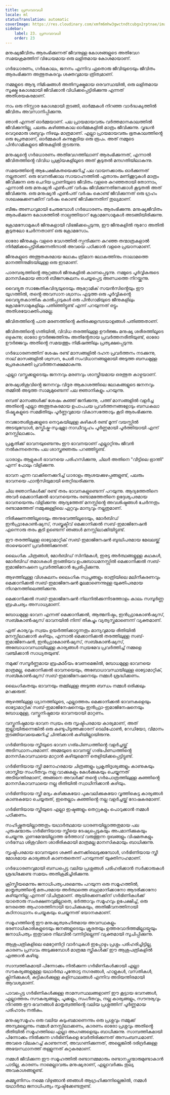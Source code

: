 ```yaml
---
title: പ്രസവാവധി
locale: ml
statusTranslation: automatic
coverImage: https://res.cloudinary.com/xmfm6mhw3gwctndtcubgx2rptnae/image/upload/v1740337243/small_cover_educacion_fundamental_a051170f1c.webp
sidebar:
    label: 23. പ്രസവാവധി
    order: 23
---
```

മനുഷ്യജീവിതം ആരംഭിക്കുന്നത് ജീവനുള്ള കോശങ്ങളുടെ അതിവേഗ സമയക്രമത്തിന് വിധേയമായ ഒരു ലളിതമായ കോശമായാണ്.

ഗർഭധാരണം, ഗർഭകാലം, ജനനം എന്നിവ ഏതൊരു ജീവിയുടെയും ജീവിതം ആരംഭിക്കുന്ന അത്ഭുതകരവും ശക്തവുമായ ത്രിത്വമാണ്.

നമ്മളുടെ ആദ്യ നിമിഷങ്ങൾ അതിസൂക്ഷ്മമായ ഒരവസ്ഥയിൽ, ഒരു ലളിതമായ സൂക്ഷ്മ കോശമായി ജീവിക്കാൻ വിധിക്കപ്പെട്ടിരിക്കുന്നു എന്നത് അതിശയകരമാണ്.

നാം ഒരു നിസ്സാര കോശമായി തുടങ്ങി, ഓർമ്മകൾ നിറഞ്ഞ വാർദ്ധക്യത്തിൽ ജീവിതം അവസാനിപ്പിക്കുന്നു.

ഞാൻ എന്നത് ഓർമ്മയാണ്. പല പ്രായമായവരും വർത്തമാനകാലത്തിൽ ജീവിക്കുന്നില്ല, പലരും കഴിഞ്ഞകാല ഓർമ്മകളിൽ മാത്രം ജീവിക്കുന്നു. വൃദ്ധൻ വെറുമൊരു ശബ്ദവും നിഴലും മാത്രമാണ്. എല്ലാ പ്രായമായവരും ഭൂതകാലത്തിൻ്റെ ഒരു പ്രേതമാണ്, ഓർമ്മകൾ കുന്നുകൂടിയ ഒരു രൂപം. അത് നമ്മുടെ പിൻഗാമികളുടെ ജീനുകളിൽ തുടരുന്നു.

മനുഷ്യൻ്റെ ഗർഭധാരണം അതിവേഗത്തിലാണ് ആരംഭിക്കുന്നത്, എന്നാൽ ജീവിതത്തിൻ്റെ വിവിധ പ്രക്രിയകളിലൂടെ അത് കൂടുതൽ മന്ദഗതിയിലാകുന്നു.

സമയത്തിൻ്റെ ആപേക്ഷികതയെക്കുറിച്ച് പല വായനക്കാരും ഓർക്കുന്നത് നല്ലതാണ്. ഒരു വേനൽക്കാല സായാഹ്നത്തിൽ ഏതാനും മണിക്കൂറുകൾ മാത്രം ജീവിക്കുന്ന ഒരു ചെറിയ പ്രാണിയുടെ ജീവിതം വളരെ കുറഞ്ഞതായി തോന്നാം, എന്നാൽ ഒരു മനുഷ്യൻ എൺപത് വർഷം ജീവിക്കുന്നതിനേക്കാൾ കൂടുതൽ അത് ജീവിക്കുന്നു. ഒരു മനുഷ്യൻ എൺപത് വർഷം കൊണ്ട് ജീവിക്കുന്നത് ഒരു ഗ്രഹം ദശലക്ഷക്കണക്കിന് വർഷം കൊണ്ട് ജീവിക്കുന്നതിന് തുല്യമാണ്.

ബീജം അണ്ഡവുമായി ചേരുമ്പോൾ ഗർഭധാരണം ആരംഭിക്കുന്നു. മനുഷ്യജീവിതം ആരംഭിക്കുന്ന കോശത്തിൽ നാല്പത്തിയാറ് ക്രോമസോമുകൾ അടങ്ങിയിരിക്കുന്നു.

ക്രോമസോമുകൾ ജീനുകളായി വിഭജിക്കപ്പെടുന്നു, ഈ ജീനുകളിൽ നൂറോ അതിൽ കൂടുതലോ ചേർന്നതാണ് ഒരു ക്രോമസോം.

ഓരോ ജീനുകളും വളരെ വേഗത്തിൽ സ്പന്ദിക്കുന്ന കുറഞ്ഞ തന്മാത്രകളാൽ നിർമ്മിക്കപ്പെട്ടിരിക്കുന്നതിനാൽ അവയെ പഠിക്കാൻ വളരെ പ്രയാസമാണ്.

ജീനുകളുടെ അത്ഭുതകരമായ ലോകം ത്രിമാന ലോകത്തിനും നാലാമത്തെ മാനത്തിനുമിടയിലുള്ള ഒരു ഇടമാണ്.

പാരമ്പര്യത്തിൻ്റെ ആറ്റങ്ങൾ ജീനുകളിൽ കാണപ്പെടുന്നു. നമ്മുടെ പൂർവ്വികരുടെ മാനസികമായ ഞാൻ ബീജസങ്കലനം ചെയ്യപ്പെട്ട അണ്ഡത്തെ നിറയ്ക്കുന്നു.

വൈദ്യുത സാങ്കേതികവിദ്യയുടെയും ആറ്റോമിക് സയൻസിൻ്റെയും ഈ യുഗത്തിൽ, തൻ്റെ അവസാന ശ്വാസം എടുത്ത ഒരു പൂർവ്വികൻ്റെ വൈദ്യുതകാന്തിക കാൽപ്പാടുകൾ ഒരു പിൻഗാമിയുടെ ജീനുകളിലും ക്രോമസോമുകളിലും പതിഞ്ഞിട്ടുണ്ട് എന്ന് പറയുന്നത് ഒട്ടും അതിശയോക്തിപരമല്ല.

ജീവിതത്തിൻ്റെ പാത മരണത്തിൻ്റെ കുതിരക്കുളമ്പടയാളങ്ങൾ പതിഞ്ഞതാണ്.

ജീവിതത്തിൻ്റെ ഗതിയിൽ, വിവിധ തരത്തിലുള്ള ഊർജ്ജം മനുഷ്യ ശരീരത്തിലൂടെ ഒഴുകുന്നു; ഓരോ ഊർജ്ജത്തിനും അതിൻ്റേതായ പ്രവർത്തനരീതിയുണ്ട്, ഓരോ ഊർജ്ജവും അതിൻ്റെ സമയത്തും നിമിഷത്തിലും പ്രത്യക്ഷപ്പെടുന്നു.

ഗർഭധാരണത്തിന് ശേഷം രണ്ട് മാസങ്ങളിൽ ദഹന പ്രവർത്തനം നടക്കുന്നു, നാല് മാസങ്ങളിൽ ശ്വസന, പേശി സംവിധാനങ്ങളുമായി അടുത്ത ബന്ധമുള്ള പ്രേരകശക്തി പ്രവർത്തനക്ഷമമാകുന്നു.

എല്ലാ വസ്തുക്കളുടെയും ജനനവും മരണവും ശാസ്ത്രീയമായ ഒരത്ഭുത കാഴ്ചയാണ്.

മനുഷ്യശിശുവിൻ്റെ ജനനവും വിദൂര ആകാശത്തിലെ ലോകങ്ങളുടെ ജനനവും തമ്മിൽ അടുത്ത സാമ്യമുണ്ടെന്ന് പല ജ്ഞാനികളും പറയുന്നു.

ഒമ്പത് മാസങ്ങൾക്ക് ശേഷം കുഞ്ഞ് ജനിക്കുന്നു, പത്ത് മാസങ്ങളിൽ വളർച്ച അതിൻ്റെ എല്ലാ അത്ഭുതകരമായ ഉപാപചയ പ്രവർത്തനങ്ങളോടും ബന്ധകലാ ടിഷ്യൂകളുടെ സമമിതിയും പൂർണ്ണവുമായ വികാസത്തോടും കൂടി ആരംഭിക്കുന്നു.

നവജാതശിശുക്കളുടെ നെറുകയിലുള്ള കുഴികൾ രണ്ട് മൂന്ന് വയസ്സിൽ അടയുമ്പോൾ, മസ്തിഷ്ക-സുഷുമ്നാ നാഡീവ്യൂഹം പൂർണ്ണമായി പൂർത്തിയായി എന്ന് മനസ്സിലാക്കാം.

പ്രകൃതിക്ക് ഭാവനയുണ്ടെന്നും ഈ ഭാവനയാണ് എല്ലാറ്റിനും ജീവൻ നൽകുന്നതെന്നും പല ശാസ്ത്രജ്ഞരും പറഞ്ഞിട്ടുണ്ട്.

ധാരാളം ആളുകൾ ഭാവനയെ പരിഹസിക്കുന്നു, ചിലർ അതിനെ "വീട്ടിലെ ഭ്രാന്തി" എന്ന് പോലും വിളിക്കുന്നു.

ഭാവന എന്ന വാക്കിനെക്കുറിച്ച് ധാരാളം ആശയക്കുഴപ്പങ്ങളുണ്ട്, പലരും ഭാവനയെ ഫാന്റസിയുമായി തെറ്റിദ്ധരിക്കുന്നു.

ചില ജ്ഞാനികൾക്ക് രണ്ട് തരം ഭാവനകളുണ്ടെന്ന് പറയുന്നു. ആദ്യത്തേതിനെ അവർ മെക്കാനിക്കൽ ഭാവനയെന്നും രണ്ടാമത്തേതിനെ ഉദ്ദേശ്യപരമായ ഭാവനയെന്നും വിളിക്കുന്നു: ആദ്യത്തേത് മനസ്സിൻ്റെ അവശിഷ്ടങ്ങൾ ചേർന്നതും രണ്ടാമത്തേത് നമ്മുക്കുള്ളിലെ ഏറ്റവും മാന്യവും നല്ലതുമാണ്.

നിരീക്ഷണത്തിലൂടെയും അനുഭവത്തിലൂടെയും, മോർബിഡ് ഇൻഫ്രാകോൺഷ്യസ്, സബ്ജക്ടീവ് മെക്കാനിക്കൽ സബ്-ഇമാജിനേഷൻ എന്നൊരു തരം കൂടി ഉണ്ടെന്ന് ഞങ്ങൾ മനസ്സിലാക്കിയിട്ടുണ്ട്.

ഈ തരത്തിലുള്ള ഓട്ടോമാറ്റിക് സബ്-ഇമാജിനേഷൻ ബുദ്ധിപരമായ മേഖലയ്ക്ക് താഴെയാണ് പ്രവർത്തിക്കുന്നത്.

ലൈംഗിക ചിത്രങ്ങൾ, മോർബിഡ് സിനിമകൾ, ഇരട്ട അർത്ഥങ്ങളുള്ള കഥകൾ, മോർബിഡ് തമാശകൾ തുടങ്ങിയവ ഉപബോധമനസ്സിൽ മെക്കാനിക്കൽ സബ്-ഇമാജിനേഷനെ പ്രവർത്തിക്കാൻ പ്രേരിപ്പിക്കുന്നു.

ആഴത്തിലുള്ള വിശകലനം ലൈംഗിക സ്വപ്നങ്ങളും രാത്രിയിലെ മലിനീകരണവും മെക്കാനിക്കൽ സബ്-ഇമാജിനേഷൻ മൂലമാണെന്നുള്ള യുക്തിപരമായ നിഗമനത്തിലെത്തിക്കുന്നു.

മെക്കാനിക്കൽ സബ്-ഇമാജിനേഷൻ നിലനിൽക്കുന്നിടത്തോളം കാലം സമ്പൂർണ്ണ ബ്രഹ്മചര്യം അസാധ്യമാണ്.

ബോധമുള്ള ഭാവന എന്നത് മെക്കാനിക്കൽ, ആത്മനിഷ്ഠം, ഇൻഫ്രാകോൺഷ്യസ്, സബ്കോൺഷ്യസ് ഭാവനയിൽ നിന്ന് തികച്ചും വ്യത്യസ്തമാണെന്ന് വ്യക്തമാണ്.

ഏത് കാര്യവും സ്വയം ഉയർത്തിക്കാട്ടുന്നതും മാന്യവുമായ രീതിയിൽ മനസ്സിലാക്കാൻ കഴിയും, എന്നാൽ മെക്കാനിക്കൽ തരത്തിലുള്ള സബ്-ഇമാജിനേഷൻ, ഇൻഫ്രാകോൺഷ്യസ്, സബ്കോൺഷ്യസ്, അബോധാവസ്ഥയിലുള്ള കാര്യങ്ങൾ സ്വയമേവ പ്രവർത്തിച്ച് നമ്മളെ വഞ്ചിക്കാൻ സാധ്യതയുണ്ട്.

നമുക്ക് സമ്പൂർണ്ണമായ ബ്രഹ്മచర్യം വേണമെങ്കിൽ, ബോധമുള്ള ഭാവനയെ മാത്രമല്ല, മെക്കാനിക്കൽ ഭാവനയെയും, അബോധാവസ്ഥയിലുള്ള ഓട്ടോമാറ്റിക്, സബ്കോൺഷ്യസ് സബ്-ഇമാജിനേഷനെയും നമ്മൾ ശ്രദ്ധിക്കണം.

ലൈംഗികതയും ഭാവനയും തമ്മിലുള്ള അടുത്ത ബന്ധം നമ്മൾ ഒരിക്കലും മറക്കരുത്.

ആഴത്തിലുള്ള ധ്യാനത്തിലൂടെ, എല്ലാത്തരം മെക്കാനിക്കൽ ഭാവനകളെയും ഓട്ടോമാറ്റിക് സബ്-ഇമാജിനേഷനെയും ഇൻഫ്രാ-ഇമാജിനേഷനെയും ബോധമുള്ള, വസ്തുനിഷ്ഠമായ ഭാവനയായി മാറ്റണം.

വസ്തുനിഷ്ഠമായ ഭാവന സ്വയം ഒരു സൃഷ്ടിപരമായ കാര്യമാണ്, അത് ഇല്ലായിരുന്നെങ്കിൽ ഒരു കണ്ടുപിടുത്തക്കാരന് ടെലിഫോൺ, റേഡിയോ, വിമാനം തുടങ്ങിയവയെക്കുറിച്ച് ചിന്തിക്കാൻ കഴിയില്ലായിരുന്നു.

ഗർഭിണിയായ സ്ത്രീയുടെ ഭാവന ഗര്ഭപിണ്ഡത്തിൻ്റെ വളർച്ചയ്ക്ക് അടിസ്ഥാനപരമാണ്. അമ്മയുടെ ഭാവനയ്ക്ക് ഗര്ഭപിണ്ഡത്തിൻ്റെ മാനസികാവസ്ഥയെ മാറ്റാൻ കഴിയുമെന്ന് തെളിയിക്കപ്പെട്ടിട്ടുണ്ട്.

ഗർഭിണിയായ സ്ത്രീ മനോഹരമായ ചിത്രങ്ങളും പ്രകൃതിദൃശ്യങ്ങളും കാണുകയും ശാസ്ത്രീയ സംഗീതവും നല്ല വാക്കുകളും കേൾക്കുകയും ചെയ്യുന്നത് അടിയന്തിരമാണ്, അങ്ങനെ അവൾക്ക് തൻ്റെ ഗർഭപാത്രത്തിലുള്ള കുഞ്ഞിൻ്റെ മാനസികാവസ്ഥയെ നല്ല രീതിയിൽ സ്വാധീനിക്കാൻ കഴിയും.

ഗർഭിണിയായ സ്ത്രീ മദ്യം കഴിക്കുകയോ പുകവലിക്കുകയോ വൃത്തികെട്ട കാര്യങ്ങൾ കാണുകയോ ചെയ്യരുത്, ഇതെല്ലാം കുഞ്ഞിൻ്റെ നല്ല വളർച്ചയ്ക്ക് ദോഷകരമാണ്.

ഗർഭിണിയായ സ്ത്രീയുടെ എല്ലാ ഇഷ്ടങ്ങളും തെറ്റുകളും പൊറുക്കാൻ നമ്മൾ പഠിക്കണം.

സഹിഷ്ണുതയില്ലാത്തതും യഥാർത്ഥമായ ധാരണയില്ലാത്തതുമായ പല പുരുഷന്മാരും ഗർഭിണിയായ സ്ത്രീയെ ദേഷ്യപ്പെടുകയും അപമാനിക്കുകയും ചെയ്യുന്നു. ഗുണമേന്മയില്ലാത്ത ഭർത്താവ് വരുത്തുന്ന ദുഃഖങ്ങളും വിഷമതകളും ഗർഭസ്ഥ ശിശുവിനെ ശാരീരികമായി മാത്രമല്ല മാനസികമായും ബാധിക്കുന്നു.

സൃഷ്ടിപരമായ ഭാവനയുടെ ശക്തി കണക്കിലെടുക്കുമ്പോൾ, ഗർഭിണിയായ സ്ത്രീ മോശമായ കാര്യങ്ങൾ കാണരുതെന്ന് പറയുന്നത് യുക്തിസഹമാണ്.

ഗർഭധാരണവുമായി ബന്ധപ്പെട്ട വലിയ പ്രശ്നങ്ങൾ പരിഹരിക്കാൻ സർക്കാരുകൾ ശ്രദ്ധിക്കേണ്ട സമയം അതിക്രമിച്ചിരിക്കുന്നു.

ക്രിസ്തീയമെന്നും ജനാധിപത്യപരമെന്നും പറയുന്ന ഒരു സമൂഹത്തിൽ, മാതൃത്വത്തിൻ്റെ മതപരമായ അർത്ഥത്തെ ബഹുമാനിക്കാനോ ആദരിക്കാനോ കഴിയുന്നില്ല എന്നത് വിചിത്രമാണ്. ആയിരക്കണക്കിന് ഗർഭിണികൾക്ക് യാതൊരു സംരക്ഷണവുമില്ലാതെ, ഭർത്താവും സമൂഹവും ഉപേക്ഷിച്ച്, ഒരു നേരത്തെ ആഹാരത്തിനായി യാചിക്കുകയും, അതിജീവനത്തിനായി കഠിനാധ്വാനം ചെയ്യുകയും ചെയ്യുന്നത് ഭയാനകമാണ്.

സമൂഹത്തിൻ്റെ ഈ മനുഷ്യത്വരഹിതമായ അവസ്ഥകളും ഭരണാധികാരികളുടെയും ജനങ്ങളുടെയും ക്രൂരതയും ഉത്തരവാദിത്തമില്ലായ്മയും ജനാധിപത്യം ഇതുവരെ നിലവിൽ വന്നിട്ടില്ലെന്ന് വ്യക്തമായി സൂചിപ്പിക്കുന്നു.

ആശുപത്രികളിലെ മെറ്റേണിറ്റി വാർഡുകൾ ഇപ്പോഴും പ്രശ്നം പരിഹരിച്ചിട്ടില്ല, കാരണം പ്രസവം അടുക്കുമ്പോൾ മാത്രമേ സ്ത്രീകൾക്ക് ഈ ആശുപത്രികളിൽ എത്താൻ കഴിയൂ.

സാമ്പത്തികമായി പിന്നോക്കം നിൽക്കുന്ന ഗർഭിണികൾക്കായി എല്ലാ സൗകര്യങ്ങളുമുള്ള യഥാർത്ഥ പൂന്തോട്ട നഗരങ്ങൾ, ഹാളുകൾ, വസതികൾ, ക്ലിനിക്കുകൾ, കുട്ടികൾക്കുള്ള കളിസ്ഥലങ്ങൾ എന്നിവ അടിയന്തിരമായി ആവശ്യമാണ്.

പാവപ്പെട്ട ഗർഭിണികൾക്കുള്ള താമസസ്ഥലങ്ങളാണ് ഈ കൂട്ടായ ഭവനങ്ങൾ, എല്ലാത്തരം സൗകര്യങ്ങളും, പൂക്കളും, സംഗീതവും, നല്ല കാര്യങ്ങളും, സൗന്ദര്യവും നിറഞ്ഞ ഈ ഭവനങ്ങൾ മാതൃത്വത്തിൻ്റെ വലിയ പ്രശ്നത്തിന് പൂർണ്ണമായ പരിഹാരം നൽകും.

മനുഷ്യസമൂഹം ഒരു വലിയ കുടുംബമാണെന്നും ഒരു പ്രശ്നവും നമ്മുക്ക് അന്യമല്ലെന്നും നമ്മൾ മനസ്സിലാക്കണം, കാരണം ഓരോ പ്രശ്നവും അതിൻ്റെ രീതിയിൽ സമൂഹത്തിലെ എല്ലാ അംഗങ്ങളെയും ബാധിക്കുന്നു. സാമ്പത്തികമായി പിന്നോക്കം നിൽക്കുന്ന ഗർഭിണികളെ വേർതിരിക്കുന്നത് അസംബന്ധമാണ്. അവരെ വിലകുറച്ച് കാണുന്നത്, അവഗണിക്കുന്നത്, അല്ലെങ്കിൽ ദരിദ്രർക്കുള്ള അഭയസ്ഥാനത്ത് തള്ളുന്നത് കുറ്റകരമാണ്.

നമ്മൾ ജീവിക്കുന്ന ഈ സമൂഹത്തിൽ രണ്ടാനമ്മമാരും രണ്ടാനച്ഛന്മാരുമുണ്ടാകാൻ പാടില്ല, കാരണം നാമെല്ലാവരും മനുഷ്യരാണ്, എല്ലാവർക്കും തുല്യ അവകാശങ്ങളുണ്ട്.

കമ്മ്യൂണിസം നമ്മെ വിഴുങ്ങാൻ ഞങ്ങൾ ആഗ്രഹിക്കുന്നില്ലെങ്കിൽ, നമ്മൾ യഥാർത്ഥ ജനാധിപത്യം സൃഷ്ടിക്കേണ്ടതുണ്ട്.
